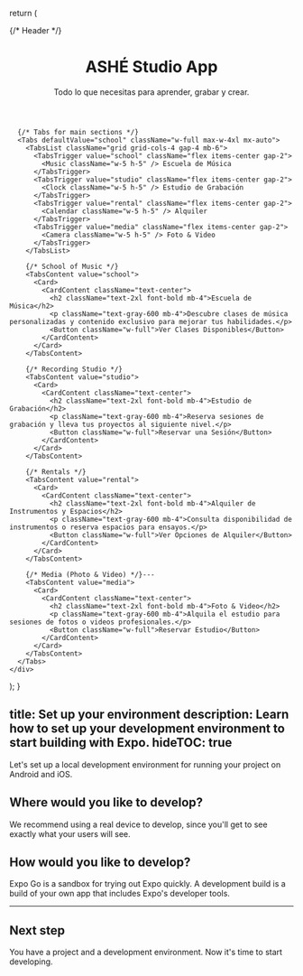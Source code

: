 
  return (
    <div className="min-h-screen bg-gray-100 p-4">
      {/* Header */}
      <header className="text-center mb-8">
        <h1 className="text-4xl font-bold text-gray-800">ASHÉ Studio App</h1>
        <p className="text-lg text-gray-600">Todo lo que necesitas para aprender, grabar y crear.</p>
      </header>

      {/* Tabs for main sections */}
      <Tabs defaultValue="school" className="w-full max-w-4xl mx-auto">
        <TabsList className="grid grid-cols-4 gap-4 mb-6">
          <TabsTrigger value="school" className="flex items-center gap-2">
            <Music className="w-5 h-5" /> Escuela de Música
          </TabsTrigger>
          <TabsTrigger value="studio" className="flex items-center gap-2">
            <Clock className="w-5 h-5" /> Estudio de Grabación
          </TabsTrigger>
          <TabsTrigger value="rental" className="flex items-center gap-2">
            <Calendar className="w-5 h-5" /> Alquiler
          </TabsTrigger>
          <TabsTrigger value="media" className="flex items-center gap-2">
            <Camera className="w-5 h-5" /> Foto & Video
          </TabsTrigger>
        </TabsList>

        {/* School of Music */}
        <TabsContent value="school">
          <Card>
            <CardContent className="text-center">
              <h2 className="text-2xl font-bold mb-4">Escuela de Música</h2>
              <p className="text-gray-600 mb-4">Descubre clases de música personalizadas y contenido exclusivo para mejorar tus habilidades.</p>
              <Button className="w-full">Ver Clases Disponibles</Button>
            </CardContent>
          </Card>
        </TabsContent>

        {/* Recording Studio */}
        <TabsContent value="studio">
          <Card>
            <CardContent className="text-center">
              <h2 className="text-2xl font-bold mb-4">Estudio de Grabación</h2>
              <p className="text-gray-600 mb-4">Reserva sesiones de grabación y lleva tus proyectos al siguiente nivel.</p>
              <Button className="w-full">Reservar una Sesión</Button>
            </CardContent>
          </Card>
        </TabsContent>

        {/* Rentals */}
        <TabsContent value="rental">
          <Card>
            <CardContent className="text-center">
              <h2 className="text-2xl font-bold mb-4">Alquiler de Instrumentos y Espacios</h2>
              <p className="text-gray-600 mb-4">Consulta disponibilidad de instrumentos o reserva espacios para ensayos.</p>
              <Button className="w-full">Ver Opciones de Alquiler</Button>
            </CardContent>
          </Card>
        </TabsContent>

        {/* Media (Photo & Video) */}---
        <TabsContent value="media">
          <Card>
            <CardContent className="text-center">
              <h2 className="text-2xl font-bold mb-4">Foto & Video</h2>
              <p className="text-gray-600 mb-4">Alquila el estudio para sesiones de fotos o videos profesionales.</p>
              <Button className="w-full">Reservar Estudio</Button>
            </CardContent>
          </Card>
        </TabsContent>
      </Tabs>
    </div>
  );
}

title: Set up your environment
description: Learn how to set up your development environment to start building with Expo.
hideTOC: true
---


Let's set up a local development environment for running your project on Android and iOS.

## Where would you like to develop?

We recommend using a real device to develop, since you'll get to see exactly what your users will see.

<PlatformAndDeviceForm />

## How would you like to develop?

Expo Go is a sandbox for trying out Expo quickly. A development build is a build of your own app that includes Expo's developer tools.

<DevelopmentModeForm />

---

<DevelopmentEnvironmentInstructions />

## Next step

You have a project and a development environment. Now it's time to start developing.
